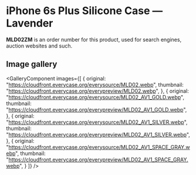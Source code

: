 
# iPhone 6s Plus Silicone Case — Lavender

<Callout type='info' emoji='👉🏻'>**MLD02ZM** is an order number for this product, used for search engines, auction websites and such.</Callout>

## Image gallery

<GalleryComponent
    images={[
      {
        original: "https://cloudfront.everycase.org/everysource/MLD02.webp",
        thumbnail: "https://cloudfront.everycase.org/everypreview/MLD02.webp",
      },
      {
        original: "https://cloudfront.everycase.org/everysource/MLD02_AV1_GOLD.webp",
        thumbnail: "https://cloudfront.everycase.org/everypreview/MLD02_AV1_GOLD.webp",
      },
      {
        original: "https://cloudfront.everycase.org/everysource/MLD02_AV1_SILVER.webp",
        thumbnail: "https://cloudfront.everycase.org/everypreview/MLD02_AV1_SILVER.webp",
      },
      {
        original: "https://cloudfront.everycase.org/everysource/MLD02_AV1_SPACE_GRAY.webp",
        thumbnail: "https://cloudfront.everycase.org/everypreview/MLD02_AV1_SPACE_GRAY.webp",
      }
    ]}
  />
